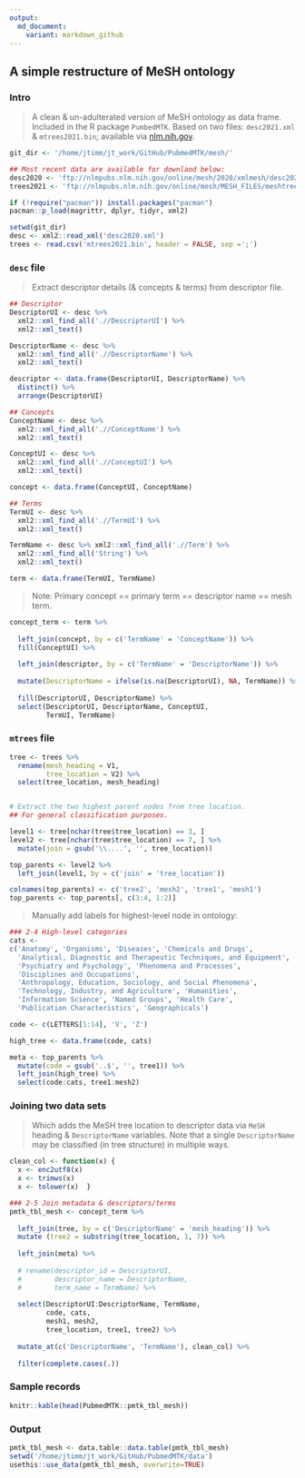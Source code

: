 ```yaml
---
output:
  md_document:
    variant: markdown_github
---
```


## A simple restructure of MeSH ontology


### Intro

> A clean & un-adulterated version of MeSH ontology as data frame.  Included in the R package `PumbedMTK`. Based on two files: `desc2021.xml` & `mtrees2021.bin`; available via [nlm.nih.gov](https://www.nlm.nih.gov/databases/download/mesh.html).

```r
git_dir <- '/home/jtimm/jt_work/GitHub/PubmedMTK/mesh/'
```


```r
## Most recent data are available for downlaod below:
desc2020 <- 'ftp://nlmpubs.nlm.nih.gov/online/mesh/2020/xmlmesh/desc2021.xml'
trees2021 <- 'ftp://nlmpubs.nlm.nih.gov/online/mesh/MESH_FILES/meshtrees/mtrees2021.bin'
```


```r
if (!require("pacman")) install.packages("pacman")
pacman::p_load(magrittr, dplyr, tidyr, xml2)

setwd(git_dir)
desc <- xml2::read_xml('desc2020.xml')
trees <- read.csv('mtrees2021.bin', header = FALSE, sep =';')
```



### `desc` file

> Extract descriptor details (& concepts & terms) from descriptor file.

```r
## Descriptor
DescriptorUI <- desc %>% 
  xml2::xml_find_all('.//DescriptorUI') %>% 
  xml2::xml_text()

DescriptorName <- desc %>% 
  xml2::xml_find_all('.//DescriptorName') %>%  
  xml2::xml_text() 

descriptor <- data.frame(DescriptorUI, DescriptorName) %>%
  distinct() %>% 
  arrange(DescriptorUI)

## Concepts
ConceptName <- desc %>% 
  xml2::xml_find_all('.//ConceptName') %>%  
  xml2::xml_text()

ConceptUI <- desc %>% 
  xml2::xml_find_all('.//ConceptUI') %>%  
  xml2::xml_text()

concept <- data.frame(ConceptUI, ConceptName)

## Terms
TermUI <- desc %>% 
  xml2::xml_find_all('.//TermUI') %>%  
  xml2::xml_text() 

TermName <- desc %>% xml2::xml_find_all('.//Term') %>%  
  xml2::xml_find_all('String') %>%
  xml2::xml_text()

term <- data.frame(TermUI, TermName) 
```



> Note: Primary concept == primary term == descriptor name == mesh term.  

```r
concept_term <- term %>%
  
  left_join(concept, by = c('TermName' = 'ConceptName')) %>%
  fill(ConceptUI) %>%
  
  left_join(descriptor, by = c('TermName' = 'DescriptorName')) %>%
  
  mutate(DescriptorName = ifelse(is.na(DescriptorUI), NA, TermName)) %>%
  
  fill(DescriptorUI, DescriptorName) %>%
  select(DescriptorUI, DescriptorName, ConceptUI,
         TermUI, TermName)
```



### `mtrees` file

```r
tree <- trees %>%
  rename(mesh_heading = V1,
         tree_location = V2) %>%
  select(tree_location, mesh_heading)


# Extract the two highest parent nodes from tree location.  
## For general classification purposes.  

level1 <- tree[nchar(tree$tree_location) == 3, ]
level2 <- tree[nchar(tree$tree_location) == 7, ] %>%
  mutate(join = gsub('\\....', '', tree_location))

top_parents <- level2 %>%
  left_join(level1, by = c('join' = 'tree_location'))

colnames(top_parents) <- c('tree2', 'mesh2', 'tree1', 'mesh1')
top_parents <- top_parents[, c(3:4, 1:2)]
```



> Manually add labels for highest-level node in ontology:

```r
### 2-4 High-level categories
cats <- 
c('Anatomy', 'Organisms', 'Diseases', 'Chemicals and Drugs',
  'Analytical, Diagnostic and Therapeutic Techniques, and Equipment', 
  'Psychiatry and Psychology', 'Phenomena and Processes', 
  'Disciplines and Occupations', 
  'Anthropology, Education, Sociology, and Social Phenomena', 
  'Technology, Industry, and Agriculture', 'Humanities', 
  'Information Science', 'Named Groups', 'Health Care',
  'Publication Characteristics', 'Geographicals')

code <- c(LETTERS[1:14], 'V', 'Z')

high_tree <- data.frame(code, cats)

meta <- top_parents %>%
  mutate(code = gsub('..$', '', tree1)) %>%
  left_join(high_tree) %>%
  select(code:cats, tree1:mesh2)
```




### Joining two data sets

> Which adds the MeSH tree location to descriptor data via `MeSH` heading & `DescriptorName` variables.  Note that a single `DescriptorName` may be classified (in tree structure) in multiple ways.  

```r
clean_col <- function(x) {
  x <- enc2utf8(x)
  x <- trimws(x)
  x <- tolower(x)  }

### 2-5 Join metadata & descriptors/terms
pmtk_tbl_mesh <- concept_term %>%
  
  left_join(tree, by = c('DescriptorName' = 'mesh_heading')) %>%
  mutate (tree2 = substring(tree_location, 1, 7)) %>%
  
  left_join(meta) %>%
  
  # rename(descriptor_id = DescriptorUI,
  #        descriptor_name = DescriptorName,
  #        term_name = TermName) %>%
 
  select(DescriptorUI:DescriptorName, TermName, 
         code, cats,
         mesh1, mesh2,
         tree_location, tree1, tree2) %>%
  
  mutate_at(c('DescriptorName', 'TermName'), clean_col) %>%
  
  filter(complete.cases(.))
```


### Sample records

```r
knitr::kable(head(PubmedMTK::pmtk_tbl_mesh))
```



### Output

```r
pmtk_tbl_mesh <- data.table::data.table(pmtk_tbl_mesh)
setwd('/home/jtimm/jt_work/GitHub/PubmedMTK/data')
usethis::use_data(pmtk_tbl_mesh, overwrite=TRUE)
```






